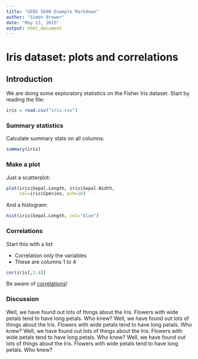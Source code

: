 ```yaml
---
title: "GEOG 5680 Example Markdown"
author: "Simon Brewer"
date: "May 13, 2015"
output: html_document
---
```


# Iris dataset: plots and correlations 

## Introduction 
We are doing some exploratory statistics on the Fisher Iris dataset. Start by reading the file:
```r
iris = read.csv("iris.csv")
```

### Summary statistics
Calculate summary stats on all columns:
```r
summary(iris)
```

### Make a plot
Just a scatterplot:
```r
plot(iris$Sepal.Length, iris$Sepal.Width, 
     col=iris$Species, pch=16)
```
And a histogram:
```r
hist(iris$Sepal.Length, col="blue")
```

### Correlations
Start this with a list

- Correlation only the variables
- These are columns 1 to 4
```r
cor(iris[,1:4])
```

Be aware of [correlations][Correlation]!

### Discussion
Well, we have found out lots of things about the Iris. Flowers with wide petals tend to have long petals. Who knew? Well, we have found out lots of things about the Iris. Flowers with wide petals tend to have long petals. Who knew? Well, we have found out lots of things about the Iris. Flowers with wide petals tend to have long petals. Who knew? Well, we have found out lots of things about the Iris. Flowers with wide petals tend to have long petals. Who knew?

[Correlation]: http://xkcd.com/552/
